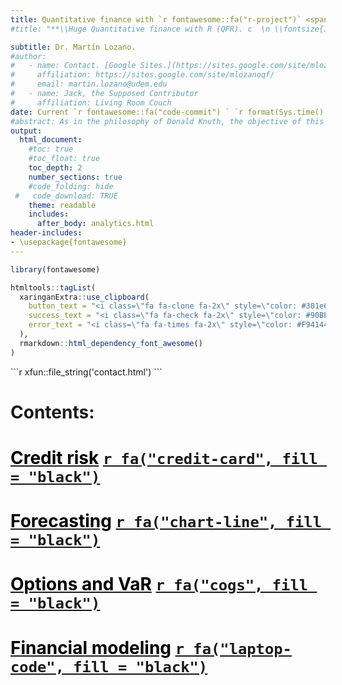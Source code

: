 ```yaml
---
title: Quantitative finance with `r fontawesome::fa("r-project")` <span style="color:white">R</span>
#title: "**\\Huge Quantitative finance with R (QFR). c  \n \\fontsize{100}{100}\\faLaptopCode  \\vspace{20 mm}  \n\\Huge Dr. Martín Lozano.**"

subtitle: Dr. Martín Lozano.
#author:
#   - name: Contact. [Google Sites.](https://sites.google.com/site/mlozanoqf/)
#     affiliation: https://sites.google.com/site/mlozanoqf/
#     email: martin.lozano@udem.edu
#   - name: Jack, the Supposed Contributor
#     affiliation: Living Room Couch
date: Current `r fontawesome::fa("code-commit") ` `r format(Sys.time(), '%d %b %Y, %H:%M:%S.')`
#abstract: As in the philosophy of Donald Knuth, the objective of this document is to explain to human beings what we want a computer to do as literate programming. This is a work in progress and it is under revision.
output:
  html_document:
    #toc: true
    #toc_float: true
    toc_depth: 2
    number_sections: true
    #code_folding: hide
 #   code_download: TRUE
    theme: readable
    includes:
      after_body: analytics.html
header-includes:
- \usepackage{fontawesome}
---
```



```r
library(fontawesome)
```


```r
htmltools::tagList(
  xaringanExtra::use_clipboard(
    button_text = "<i class=\"fa fa-clone fa-2x\" style=\"color: #301e64\"></i>",
    success_text = "<i class=\"fa fa-check fa-2x\" style=\"color: #90BE6D\"></i>",
    error_text = "<i class=\"fa fa-times fa-2x\" style=\"color: #F94144\"></i>"
  ),
  rmarkdown::html_dependency_font_awesome()
)
```

````{=html}
```r
xfun::file_string('contact.html')
```
````

# Contents: {-}

# [<span style="color: black">Credit risk</span>](https://mlozanoqf.github.io/tutorial_arf/) [`r fa("credit-card", fill = "black")`](https://mlozanoqf.github.io/tutorial_arf/)

# [<span style="color: black">Forecasting</span>](https://mlozanoqf.github.io/tutorial_emf/) [`r fa("chart-line", fill = "black")`](https://mlozanoqf.github.io/tutorial_emf/)

# [<span style="color: black">Options and VaR</span>](https://mlozanoqf.github.io/tutorial_if/) [`r fa("cogs", fill = "black")`](https://mlozanoqf.github.io/tutorial_if/)

# [<span style="color: black">Financial modeling</span>](https://mlozanoqf.github.io/tutorial_pmf/) [`r fa("laptop-code", fill = "black")`](https://mlozanoqf.github.io/tutorial_pmf/)
